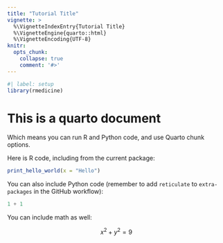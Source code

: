 ```yaml
---
title: "Tutorial Title"
vignette: >
  %\VignetteIndexEntry{Tutorial Title}
  %\VignetteEngine{quarto::html}
  %\VignetteEncoding{UTF-8}
knitr:
  opts_chunk:
    collapse: true
    comment: '#>'
---
```


```r
#| label: setup
library(rmedicine)
```

# This is a quarto document

Which means you can run R and Python code, and use Quarto chunk options.

Here is R code, including from the current package: 

```r
print_hello_world(x = "Hello")
```

You can also include Python code (remember to add `reticulate` to `extra-packages` in the GitHub workflow):

```python
1 + 1
```

You can include math as well: 

$$
x^2 + y^2 = 9
$$

